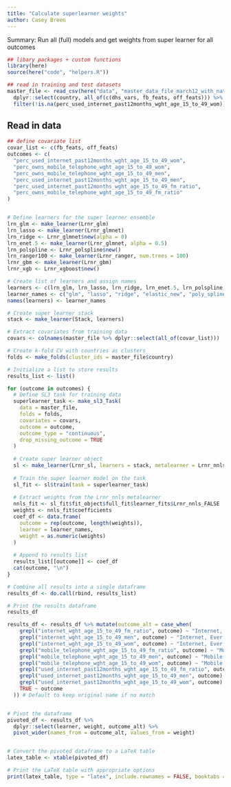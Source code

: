 ```yaml
---
title: "Calculate superlearner weights"
author: Casey Breen
---
```


Summary: Run all (full) models and get weights from super learner for all outcomes 


```r
## libary packages + custom functions 
library(here)
source(here("code", "helpers.R"))

## read in training and test datasets 
master_file <- read_csv(here("data", "master_data_file_march12_with_national.csv")) %>% 
  dplyr::select(country, all_of(c(dhs_vars, fb_feats, off_feats))) %>% 
  filter(!is.na(perc_used_internet_past12months_wght_age_15_to_49_wom)) %>% drop_na() 
```

## Read in data 

```r
## define covariate list 
covar_list <- c(fb_feats, off_feats)
outcomes <- c(
  "perc_used_internet_past12months_wght_age_15_to_49_wom",
  "perc_owns_mobile_telephone_wght_age_15_to_49_wom",
  "perc_owns_mobile_telephone_wght_age_15_to_49_men",
  "perc_used_internet_past12months_wght_age_15_to_49_men",
  "perc_used_internet_past12months_wght_age_15_to_49_fm_ratio",
  "perc_owns_mobile_telephone_wght_age_15_to_49_fm_ratio"
)


# Define learners for the super learner ensemble
lrn_glm <- make_learner(Lrnr_glm)
lrn_lasso <- make_learner(Lrnr_glmnet)
lrn_ridge <- Lrnr_glmnet$new(alpha = 0)
lrn_enet.5 <- make_learner(Lrnr_glmnet, alpha = 0.5)
lrn_polspline <- Lrnr_polspline$new()
lrn_ranger100 <- make_learner(Lrnr_ranger, num.trees = 100)
lrnr_gbm <- make_learner(Lrnr_gbm)
lrnr_xgb <- Lrnr_xgboost$new()

# Create list of learners and assign names
learners <- c(lrn_glm, lrn_lasso, lrn_ridge, lrn_enet.5, lrn_polspline, lrn_ranger100, lrnr_gbm, lrnr_xgb)
learner_names <- c("glm", "lasso", "ridge", "elastic_new", "poly_spline", "ranger", "gbm", "xgb")
names(learners) <- learner_names

# Create super learner stack
stack <- make_learner(Stack, learners)

# Extract covariates from training data
covars <- colnames(master_file %>% dplyr::select(all_of(covar_list)))

# Create k-fold CV with countries as clusters
folds <- make_folds(cluster_ids = master_file$country)

# Initialize a list to store results
results_list <- list()

for (outcome in outcomes) {
  # Define SL3 task for training data
  superlearner_task <- make_sl3_Task(
    data = master_file,
    folds = folds,
    covariates = covars,
    outcome = outcome,
    outcome_type = "continuous",
    drop_missing_outcome = TRUE
  )
  
  # Create super learner object
  sl <- make_learner(Lrnr_sl, learners = stack, metalearner = Lrnr_nnls$new())
  
  # Train the super learner model on the task
  sl_fit <- sl$train(task = superlearner_task)
  
  # Extract weights from the Lrnr_nnls metalearner
  nnls_fit <- sl_fit$fit_object$full_fit$learner_fits$Lrnr_nnls_FALSE
  weights <- nnls_fit$coefficients
  coef_df <- data.frame(
    outcome = rep(outcome, length(weights)),
    learner = learner_names,
    weight = as.numeric(weights)
  )
  
  # Append to results list
  results_list[[outcome]] <- coef_df
  cat(outcome, "\n")
}

# Combine all results into a single dataframe
results_df <- do.call(rbind, results_list)

# Print the results dataframe
results_df


```

```r
results_df <- results_df %>% mutate(outcome_alt = case_when(
    grepl("internet_wght_age_15_to_49_fm_ratio", outcome) ~ "Internet, Ever (Ratio)",
    grepl("internet_wght_age_15_to_49_men", outcome) ~ "Internet, Ever (Men)",
    grepl("internet_wght_age_15_to_49_wom", outcome) ~ "Internet, Ever (Women)",
    grepl("mobile_telephone_wght_age_15_to_49_fm_ratio", outcome) ~ "Mobile (Ratio)",
    grepl("mobile_telephone_wght_age_15_to_49_men", outcome) ~ "Mobile (Men)",
    grepl("mobile_telephone_wght_age_15_to_49_wom", outcome) ~ "Mobile (Women)",
    grepl("used_internet_past12months_wght_age_15_to_49_fm_ratio", outcome) ~ "Internet (Ratio)",
    grepl("used_internet_past12months_wght_age_15_to_49_men", outcome) ~ "Internet (Men)",
    grepl("used_internet_past12months_wght_age_15_to_49_wom", outcome) ~ "Internet (Women)",
    TRUE ~ outcome
  )) # Default to keep original name if no match


# Pivot the dataframe
pivoted_df <- results_df %>%
  dplyr::select(learner, weight, outcome_alt) %>% 
  pivot_wider(names_from = outcome_alt, values_from = weight)


# Convert the pivoted dataframe to a LaTeX table
latex_table <- xtable(pivoted_df)

# Print the LaTeX table with appropriate options
print(latex_table, type = "latex", include.rownames = FALSE, booktabs = TRUE, file = here("figures", "superlearner_weights.tex"))

```



